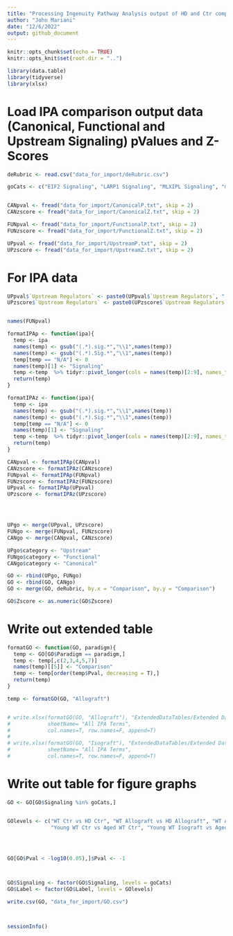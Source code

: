 ```yaml
---
title: "Processing Ingenuity Pathway Analysis output of HD and Ctr competition striata"
author: "John Mariani"
date: "12/6/2022"
output: github_document
---
```


```r
knitr::opts_chunk$set(echo = TRUE)
knitr::opts_knit$set(root.dir = "..")
```


```r
library(data.table)
library(tidyverse)
library(xlsx)

```

# Load IPA comparison output data (Canonical, Functional and Upstream Signaling) pValues and Z-Scores

```r
deRubric <- read.csv("data_for_import/deRubric.csv")

goCats <- c("EIF2 Signaling", "LARP1 Signaling", "MLXIPL Signaling", "mTOR Signaling", "MYC Signaling", "MYCN Signaling", "Oxidative Phosphorylation", "RICTOR Signaling", "Synthesis of protein", "TP53 Signaling", "YAP1 Signaling")


CANpval <- fread("data_for_import/CanonicalP.txt", skip = 2)
CANzscore <- fread("data_for_import/CanonicalZ.txt", skip = 2)

FUNpval <- fread("data_for_import/FunctionalP.txt", skip = 2)
FUNzscore <- fread("data_for_import/FunctionalZ.txt", skip = 2)

UPpval <- fread("data_for_import/UpstreamP.txt", skip = 2)
UPzscore <- fread("data_for_import/UpstreamZ.txt", skip = 2)


```

# For IPA data

```r

UPpval$`Upstream Regulators` <- paste0(UPpval$`Upstream Regulators`, " Signaling")
UPzscore$`Upstream Regulators` <- paste0(UPzscore$`Upstream Regulators`, " Signaling")


names(FUNpval)

formatIPAp <- function(ipa){
  temp <- ipa
  names(temp) <- gsub("(.*).sig.*","\\1",names(temp))
  names(temp) <- gsub("(.*).Sig.*","\\1",names(temp))
  temp[temp == "N/A"] <- 0
  names(temp)[1] <- "Signaling"
  temp <-temp  %>% tidyr::pivot_longer(cols = names(temp)[2:9], names_to = "Comparison", values_to = "Pval")
  return(temp)
}

formatIPAz <- function(ipa){
  temp <- ipa
  names(temp) <- gsub("(.*).sig.*","\\1",names(temp))
  names(temp) <- gsub("(.*).Sig.*","\\1",names(temp))
  temp[temp == "N/A"] <- 0
  names(temp)[1] <- "Signaling"
  temp <-temp  %>% tidyr::pivot_longer(cols = names(temp)[2:9], names_to = "Comparison", values_to = "Zscore")
  return(temp)
}

CANpval <- formatIPAp(CANpval)
CANzscore <- formatIPAz(CANzscore)
FUNpval <- formatIPAp(FUNpval)
FUNzscore <- formatIPAz(FUNzscore)
UPpval <- formatIPAp(UPpval)
UPzscore <- formatIPAz(UPzscore)




UPgo <- merge(UPpval, UPzscore)
FUNgo <- merge(FUNpval, FUNzscore)
CANgo <- merge(CANpval, CANzscore)

UPgo$category <- "Upstream"
FUNgo$category <- "Functional"
CANgo$category <- "Canonical"

GO <- rbind(UPgo, FUNgo)
GO <- rbind(GO, CANgo)
GO <- merge(GO, deRubric, by.x = "Comparison", by.y = "Comparison")

GO$Zscore <- as.numeric(GO$Zscore)

```




# Write out extended table
```r
formatGO <- function(GO, paradigm){
  temp <- GO[GO$Paradigm == paradigm,]
  temp <- temp[,c(2,3,4,5,7)]
  names(temp)[[5]] <- "Comparison"
  temp <- temp[order(temp$Pval, decreasing = T),]
  return(temp)
}

temp <- formatGO(GO, "Allograft")


# write.xlsx(formatGO(GO, "Allograft"), "ExtendedDataTables/Extended Data Table 2-WT vs HD hGPC in competition DE GOs and pathways.xlsx", 
#            sheetName= "All IPA Terms",
#            col.names=T, row.names=F, append=T)
# 
# write.xlsx(formatGO(GO, "Isograft"), "ExtendedDataTables/Extended Data Table 4-Isogenic Young vs Older-DE GOs and pathways.xlsx", 
#            sheetName= "All IPA Terms",
#            col.names=T, row.names=F, append=T)


```

# Write out table for figure graphs
```r

GO <- GO[GO$Signaling %in% goCats,]


GOlevels <- c("WT Ctr vs HD Ctr", "WT Allograft vs HD Allograft", "WT Allograft vs WT Ctr", "HD Allograft vs HD Ctr",
              "Young WT Ctr vs Aged WT Ctr", "Young WT Isograft vs Aged WT Isograft", "Young WT Isograft vs Young WT Ctr", "Aged WT Isograft vs Aged WT Ctr")




GO[GO$Pval < -log10(0.05),]$Pval <- -1



GO$Signaling <- factor(GO$Signaling, levels = goCats)
GO$Label <- factor(GO$Label, levels = GOlevels)

write.csv(GO, "data_for_import/GO.csv")




```



```r

sessionInfo()

```